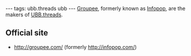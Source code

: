 ---
tags: ubb.threads ubb
---
[[Groupee]], formerly known as [[Infopop]], are the makers of [[UBB.threads]].

== Official site ==

* http://groupee.com/ (formerly http://infopop.com/)
